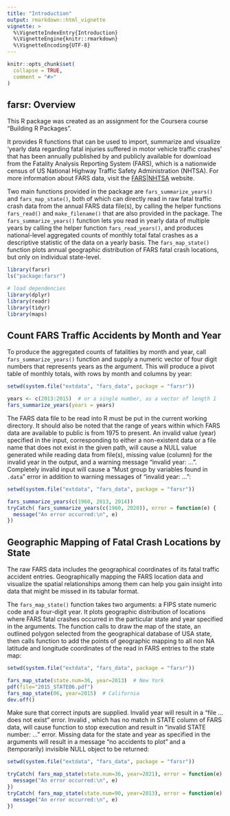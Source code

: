 ```yaml
---
title: "Introduction"
output: rmarkdown::html_vignette
vignette: >
  %\VignetteIndexEntry{Introduction}
  %\VignetteEngine{knitr::rmarkdown}
  %\VignetteEncoding{UTF-8}
---
```


```r
knitr::opts_chunk$set(
  collapse = TRUE,
  comment = "#>"
)
```

## farsr: Overview 

This R package was created as an assignment for the Coursera course "Building R Packages". 

It provides R functions that can be used to import, summarize and visualize 'yearly data regarding fatal injuries suffered in motor vehicle traffic crashes' that has been annually published by and publicly available for download from the Fatality Analysis Reporting System (FARS),  which is a nationwide census of US National Highway Traffic Safety Administration (NHTSA). For more information about FARS data, visit the [FARS|NHTSA](https://www.nhtsa.gov/research-data/fatality-analysis-reporting-system-fars) website.


Two main functions provided in the package are `fars_summarize_years()` and `fars_map_state()`, both of which can directly read in raw fatal traffic crash data from the annual FARS data file(s), by calling the helper functions `fars_read()` and `make_filename()` that are also provided in the package. The `fars_summarize_years()` function lets you read in yearly data of multiple years by calling the helper function `fars_read_years()`, and produces national-level aggregated counts of monthly total fatal crashes as a descriptive statistic of the data on a yearly basis. The `fars_map_state()` function plots annual geographic distribution of FARS fatal crash locations, but only on individual state-level.


```r
library(farsr)
ls("package:farsr")

# load dependencies
library(dplyr)
library(readr)
library(tidyr)
library(maps)

```



## Count FARS Traffic Accidents by Month and Year

To produce the aggregated counts of fatalities by month and year, call `fars_summarize_years()` function and supply a numeric vector of four digit numbers that represents years as the argument. This will produce a pivot table of monthly totals, with rows by month and columns by year: 

```r
setwd(system.file("extdata", "fars_data", package = "farsr"))

years <- c(2013:2015)  # or a single number, as a vector of length 1
fars_summarize_years(years = years)
```

The FARS data file to be read into R must be put in the current working directory. It should also be noted that the range of years within which FARS data are available to public is from 1975 to present. An invalid value (year) specified in the input, corresponding to either a non-existent data or a file name that does not exist in the given path, will cause a NULL value generated while reading data from file(s), missing value (column) for the invalid year in the output, and a warning message "invalid year: ...". Completely invalid input will cause a "Must group by variables found in `.data`" error in addition to warning messages of "invalid year: ...":

```r
setwd(system.file("extdata", "fars_data", package = "farsr"))

fars_summarize_years(c(1960, 2013, 2014))
tryCatch( fars_summarize_years(c(1960, 2020)), error = function(e) {
  message("An error occurred:\n", e)
})
```




## Geographic Mapping of Fatal Crash Locations by State

The raw FARS data includes the geographical coordinates of its fatal traffic accident entries. Geographically mapping the FARS location data and visualize the spatial relationships among them can help you gain insight into data that might be missed in its tabular format. 

The `fars_map_state()` function takes two arguments: a FIPS state numeric code and a four-digit year. It plots geographic distribution of locations where FARS fatal crashes occurred in the particular state and year specified in the arguments. The function calls \code{\link[maps]{map}} to draw the map of the state, an outlined polygon selected from the geographical database of USA state, then calls \code{\link[graphics]{points}} function to add the points of geographic mapping to all non NA latitude and longitude coordinates of the read in FARS entries to the state map:

```r
setwd(system.file("extdata", "fars_data", package = "farsr"))

fars_map_state(state.num=36, year=2013)  # New York
pdf(file="2015_STATE06.pdf")
fars_map_state(06, year=2015)  # California
dev.off()
```

Make sure that correct inputs are supplied. Invalid year will result in a "file ... does not exist" error. Invalid \code{state.num}, which has no match in STATE column of FARS data, will cause function to stop execution and result in "invalid STATE number: ..." error. Missing data for the state and year as specified in the arguments will result in a message "no accidents to plot" and a (temporarily) invisible NULL object to be returned:

```r
setwd(system.file("extdata", "fars_data", package = "farsr"))

tryCatch( fars_map_state(state.num=36, year=2021), error = function(e) {
  message("An error occurred:\n", e)
})  
tryCatch( fars_map_state(state.num=90, year=2013), error = function(e) {
  message("An error occurred:\n", e)
})   
```







